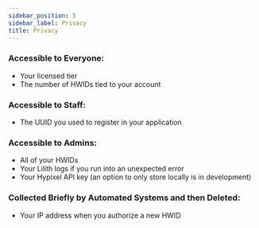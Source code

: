```yaml
---
sidebar_position: 5
sidebar_label: Privacy
title: Privacy
---
```


### Accessible to Everyone:

- Your licensed tier
- The number of HWIDs tied to your account

### Accessible to Staff:

- The UUID you used to register in your application

### Accessible to Admins:

- All of your HWIDs
- Your Lilith logs if you run into an unexpected error
- Your Hypixel API key (an option to only store locally is in development)

### Collected Briefly by Automated Systems and then Deleted:

- Your IP address when you authorize a new HWID